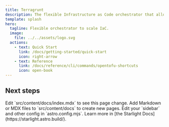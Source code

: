 ```yaml
---
title: Terragrunt
description: The flexible Infrastructure as Code orchestrator that allows OpenTofu/Terraform to scale.
template: splash
hero:
  tagline: Flexible orchestrator to scale IaC.
  image:
    file: ../../assets/logo.svg
  actions:
    - text: Quick Start
      link: /docs/getting-started/quick-start
      icon: right-arrow
    - text: Reference
      link: /docs/reference/cli/commands/opentofu-shortcuts
      icon: open-book
---
```



## Next steps

<CardGrid stagger>
	<Card title="Update content" icon="pencil">
		Edit `src/content/docs/index.mdx` to see this page change.
	</Card>
	<Card title="Add new content" icon="add-document">
		Add Markdown or MDX files to `src/content/docs` to create new pages.
	</Card>
	<Card title="Configure your site" icon="setting">
		Edit your `sidebar` and other config in `astro.config.mjs`.
	</Card>
	<Card title="Read the docs" icon="open-book">
		Learn more in [the Starlight Docs](https://starlight.astro.build/).
	</Card>
</CardGrid>
